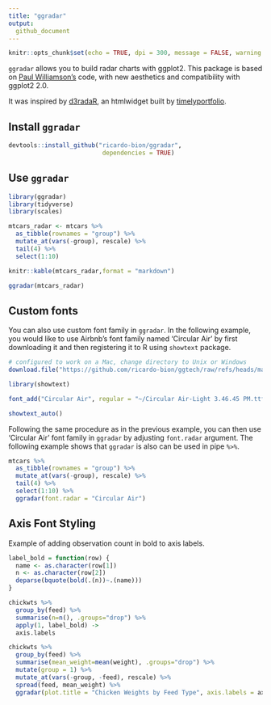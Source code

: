 ```yaml
---
title: "ggradar"
output:
  github_document
---
```


```r
knitr::opts_chunk$set(echo = TRUE, dpi = 300, message = FALSE, warning = FALSE, error = FALSE)
```

`ggradar` allows you to build radar charts with ggplot2. This package is based on [Paul Williamson's](http://rstudio-pubs-static.s3.amazonaws.com/5795_e6e6411731bb4f1b9cc7eb49499c2082.html) code, with new aesthetics and compatibility with ggplot2 2.0.

It was inspired by [d3radaR](http://www.buildingwidgets.com/blog/2015/12/9/week-49-d3radarr), an htmlwidget built by [timelyportfolio](https://github.com/timelyportfolio).

## Install `ggradar`

```r
devtools::install_github("ricardo-bion/ggradar", 
                          dependencies = TRUE)
```

## Use `ggradar`

```r
library(ggradar)
library(tidyverse)
library(scales)

mtcars_radar <- mtcars %>% 
  as_tibble(rownames = "group") %>% 
  mutate_at(vars(-group), rescale) %>% 
  tail(4) %>% 
  select(1:10)
```

```r
knitr::kable(mtcars_radar,format = "markdown") 
```

```r
ggradar(mtcars_radar)
```

## Custom fonts

You can also use custom font family in `ggradar`. In the following example, you would like to use Airbnb's font family named 'Circular Air' by first downloading it and then registering it to R using `showtext` package.

```r
# configured to work on a Mac, change directory to Unix or Windows
download.file("https://github.com/ricardo-bion/ggtech/raw/refs/heads/master/Circular%20Air-Light%203.46.45%20PM.ttf", "~/Circular Air-Light 3.46.45 PM.ttf")

library(showtext)

font_add("Circular Air", regular = "~/Circular Air-Light 3.46.45 PM.ttf")

showtext_auto()

```

Following the same procedure as in the previous example, you can then use 'Circular Air' font family in `ggradar` by adjusting `font.radar` argument. The following example shows that `ggradar` is also can be used in pipe `%>%`.

```r
mtcars %>% 
  as_tibble(rownames = "group") %>% 
  mutate_at(vars(-group), rescale) %>% 
  tail(4) %>% 
  select(1:10) %>% 
  ggradar(font.radar = "Circular Air")
```

## Axis Font Styling

Example of adding observation count in bold to axis labels.

```r

label_bold = function(row) {
  name <- as.character(row[1])
  n <- as.character(row[2])
  deparse(bquote(bold(.(n))~.(name)))
}

chickwts %>%
  group_by(feed) %>%
  summarise(n=n(), .groups="drop") %>%
  apply(1, label_bold) ->
  axis.labels

chickwts %>%
  group_by(feed) %>%
  summarise(mean_weight=mean(weight), .groups="drop") %>%
  mutate(group = 1) %>%
  mutate_at(vars(-group, -feed), rescale) %>%
  spread(feed, mean_weight) %>%
  ggradar(plot.title = "Chicken Weights by Feed Type", axis.labels = axis.labels, axis.label.parse = TRUE)

```

